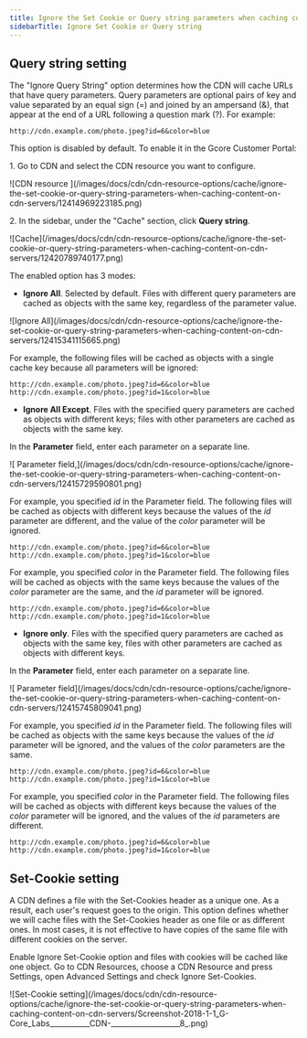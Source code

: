 ---
title: Ignore the Set Cookie or Query string parameters when caching content on CDN servers
sidebarTitle: Ignore Set Cookie or Query string
---

## Query string setting

The "Ignore Query String" option determines how the CDN will cache URLs that have query parameters. Query parameters are optional pairs of key and value separated by an equal sign (=) and joined by an ampersand (&), that appear at the end of a URL following a question mark (?). For example:
    
```
http://cdn.example.com/photo.jpeg?id=6&color=blue
```

This option is disabled by default. To enable it in the Gcore Customer Portal:

1\. Go to CDN and select the CDN resource you want to configure.


<Frame>![CDN resource ](/images/docs/cdn/cdn-resource-options/cache/ignore-the-set-cookie-or-query-string-parameters-when-caching-content-on-cdn-servers/12414969223185.png)</Frame>



2\. In the sidebar, under the "Cache" section, click **Query string**.


<Frame>![Cache](/images/docs/cdn/cdn-resource-options/cache/ignore-the-set-cookie-or-query-string-parameters-when-caching-content-on-cdn-servers/12420789740177.png)</Frame>



The enabled option has 3 modes:

  * **Ignore All**. Selected by default. Files with different query parameters are cached as objects with the same key, regardless of the parameter value.


<Frame>![Ignore All](/images/docs/cdn/cdn-resource-options/cache/ignore-the-set-cookie-or-query-string-parameters-when-caching-content-on-cdn-servers/12415341115665.png)</Frame>



For example, the following files will be cached as objects with a single cache key because all parameters will be ignored:
    
    
```
http://cdn.example.com/photo.jpeg?id=6&color=blue  
http://cdn.example.com/photo.jpeg?id=1&color=blue
```

  * **Ignore All Except**. Files with the specified query parameters are cached as objects with different keys; files with other parameters are cached as objects with the same key.



In the **Parameter** field, enter each parameter on a separate line.


<Frame>![ Parameter field,](/images/docs/cdn/cdn-resource-options/cache/ignore-the-set-cookie-or-query-string-parameters-when-caching-content-on-cdn-servers/12415729590801.png)</Frame>



For example, you specified _id_ in the Parameter field. The following files will be cached as objects with different keys because the values of the _id_ parameter are different, and the value of the _color_ parameter will be ignored.
    
    
```
http://cdn.example.com/photo.jpeg?id=6&color=blue  
http://cdn.example.com/photo.jpeg?id=1&color=blue
```

For example, you specified _color_ in the Parameter field. The following files will be cached as objects with the same keys because the values of the _color_ parameter are the same, and the _id_ parameter will be ignored.
    
```
http://cdn.example.com/photo.jpeg?id=6&color=blue  
http://cdn.example.com/photo.jpeg?id=1&color=blue
```

  * **Ignore only**. Files with the specified query parameters are cached as objects with the same key, files with other parameters are cached as objects with different keys.


In the **Parameter** field, enter each parameter on a separate line.


<Frame>![ Parameter field](/images/docs/cdn/cdn-resource-options/cache/ignore-the-set-cookie-or-query-string-parameters-when-caching-content-on-cdn-servers/12415745809041.png)</Frame>

For example, you specified _id_ in the Parameter field. The following files will be cached as objects with the same keys because the values of the _id_ parameter will be ignored, and the values of the _color_ parameters are the same.
    
    
```
http://cdn.example.com/photo.jpeg?id=6&color=blue  
http://cdn.example.com/photo.jpeg?id=1&color=blue
```

For example, you specified _color_ in the Parameter field. The following files will be cached as objects with different keys because the values of the _color_ parameter will be ignored, and the values of the _id_ parameters are different.
    
    
```
http://cdn.example.com/photo.jpeg?id=6&color=blue  
http://cdn.example.com/photo.jpeg?id=1&color=blue
```

## Set-Cookie setting

A CDN defines a file with the Set-Cookies header as a unique one. As a result, each user's request goes to the origin. This option defines whether we will cache files with the Set-Cookies header as one file or as different ones. In most cases, it is not effective to have copies of the same file with different cookies on the server.

Enable Ignore Set-Cookie option and files with cookies will be cached like one object. Go to CDN Resources, choose a CDN Resource and press Settings, open Advanced Settings and check Ignore Set-Cookies.


<Frame>![Set-Cookie setting](/images/docs/cdn/cdn-resource-options/cache/ignore-the-set-cookie-or-query-string-parameters-when-caching-content-on-cdn-servers/Screenshot-2018-1-1_G-Core_Labs___________CDN-___________________8_.png)</Frame>
